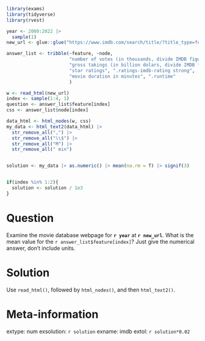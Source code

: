 ```r
library(exams)
library(tidyverse)
library(rvest)

year <- 2000:2022 |> 
  sample(1)
new_url <- glue::glue("https://www.imdb.com/search/title/?title_type=feature&year={year}-01-01,{year}-12-31")

answer_list <- tribble(~feature, ~node,
                       "number of votes (in thousands, divide IMDB figures by 1,000)",".sort-num_votes-visible span:nth-child(2)",
                       "gross takings (in billion dolars, divide IMDB figures by 1,000)", ".ghost~ .text-muted+ span",
                       "star ratings", ".ratings-imdb-rating strong",
                       "movie duration in minutes", ".runtime"
                       )

w <- read_html(new_url)
index <- sample(1:4, 1)
question <- answer_list$feature[index]
css <- answer_list$node[index]

data_html <- html_nodes(w, css)
my_data <- html_text2(data_html) |> 
  str_remove_all(",") |> 
  str_remove_all("\\$") |> 
  str_remove_all("M") |> 
  str_remove_all(" min")


solution <- my_data |> as.numeric() |> mean(na.rm = T) |> signif(3)


if(index %in% 1:2){
  solution <- solution / 1e3
}

```


Question
========
Examine the movie database webpage for __`r year`__ at __`r new_url`__. What is the mean value for the `r answer_list$feature[index]`? Just give the numerical answer, don't include units.

Solution
========
Use `read_html()`, followed by `html_nodes()`, and then `html_text2()`.


Meta-information
================
extype: num
exsolution: `r solution`
exname: imdb
extol: `r solution*0.02`
